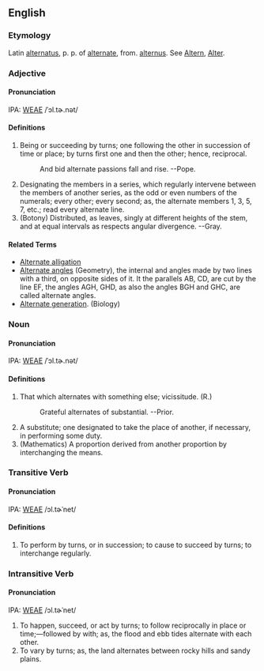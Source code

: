==English==
===Etymology===
Latin [[alternatus]], p. p. of [[alternate]], from. [[alternus]].  See [[Altern]], [[Alter]].

===Adjective===
====Pronunciation====
IPA: [[WEAE]] /ˈɔl.tɚ.nət/

====Definitions====
# Being or succeeding by turns; one following the other in succession of time or place; by turns first one and then  the other; hence, reciprocal.
#:    And bid alternate passions fall and rise. --Pope.
# Designating the members in a series, which regularly intervene between the members of another series, as the odd or even numbers of the numerals; every other; every second; as, the alternate members 1, 3, 5, 7, etc.; read every alternate line.
# (Botony) Distributed, as leaves, singly at different heights of the stem, and at equal intervals as respects angular divergence. --Gray.
====Related Terms====
* [[Alternate alligation]]
* [[Alternate angles]] (Geometry), the internal and angles made by two lines with a third, on opposite sides of it. It the parallels AB, CD, are cut by the line EF, the angles AGH, GHD, as also the angles BGH and GHC, are called alternate angles.
*   [[Alternate generation]]. (Biology)
<!-- material copied from Webster's Revised Unabridged Dictionary (1913) -->

===Noun===
====Pronunciation====
IPA: [[WEAE]] /ˈɔl.tɚ.nət/

====Definitions====
# That which alternates with something else; vicissitude. (R.)
#:    Grateful alternates of substantial. --Prior.
# A substitute; one designated to take the place of another, if necessary, in performing some duty.
# (Mathematics) A proportion derived from another proportion by interchanging the means.
<!-- material copied from Webster's Revised Unabridged Dictionary (1913) -->

===Transitive Verb===
====Pronunciation====
IPA: [[WEAE]] /ɔl.tɚˈnet/

====Definitions====
# To perform by turns, or in succession; to cause to succeed by turns; to interchange regularly.
<!-- material copied from Webster's Revised Unabridged Dictionary (1913) -->

===Intransitive Verb===
====Pronunciation====
IPA: [[WEAE]] /ɔl.tɚˈnet/

# To happen, succeed, or act by turns; to follow  reciprocally in place or time;&mdash;followed by with; as, the flood and ebb tides alternate with each other.
# To vary by turns; as, the land alternates between rocky hills and sandy plains.
<!-- material copied from Webster's Revised Unabridged Dictionary (1913) -->